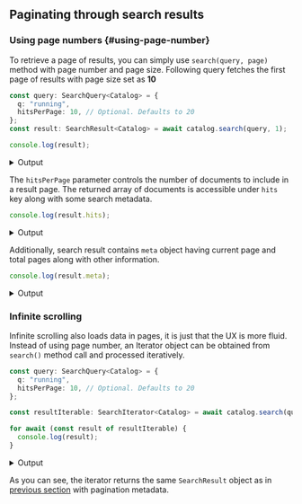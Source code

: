 ## Paginating through search results

### Using page numbers {#using-page-number}

To retrieve a page of results, you can simply use `search(query, page)` method
with page number and page size. Following query fetches the first page of
results with page size set as **10**

```ts
const query: SearchQuery<Catalog> = {
  q: "running",
  hitsPerPage: 10, // Optional. Defaults to 20
};
const result: SearchResult<Catalog> = await catalog.search(query, 1);

console.log(result);
```

<details>
  <summary>Output</summary>

```
  {
    "hits": [
      {
        "document": {
          "brand": "adidas",
          "price": 35,
          "review": {
            "author": "olivia",
            "rating": 7.5
          },
          "popularity": 7,
          "id": "6",
          "labels": "clothing",
          "name": "running shorts"
        },
        "meta": {
          "createdAt": "2023-03-13T21:42:35.000Z",
          "textMatch": {
            "fields": [
              "name"
            ],
            "score": "578730123365187697"
          }
        }
      },
      {
        "document": {
          "id": "5",
          "brand": "nike",
          "name": "running shoes",
          "price": 89,
          "labels": "shoes",
          "popularity": 10,
          "review": {
            "rating": 8.5,
            "author": "olivia"
          }
        },
        "meta": {
          "createdAt": "2023-03-13T21:42:35.000Z",
          "textMatch": {
            "fields": [
              "name"
            ],
            "score": "578730123365187697"
          }
        }
      }
    ],
    "facets": {},
    "meta": {
      "found": 23,
      "totalPages": 3,
      "page": {
        "current": 1,
        "size": 10
      },
      "matchedFields": [
        "name"
      ]
    }
  }
```

</details>

The `hitsPerPage` parameter controls the number of documents to include in a
result page. The returned array of documents is accessible under `hits` key
along with some search metadata.

```ts
console.log(result.hits);
```

<details>
  <summary>Output</summary>

```
  [
    {
      "document": {
        "labels": "clothing",
        "popularity": 7,
        "id": "6",
        "name": "running shorts",
        "review": {
          "rating": 7.5,
          "author": "olivia"
        },
        "price": 35,
        "brand": "adidas"
      },
      "meta": {
        "createdAt": "2023-03-13T21:42:07.000Z",
        "textMatch": {
          "fields": [
            "name"
          ],
          "score": "578730123365187697"
        }
      }
    },
    {
      "document": {
        "name": "running shoes",
        "id": "5",
        "price": 89,
        "popularity": 10,
        "review": {
          "author": "olivia",
          "rating": 8.5
        },
        "brand": "nike",
        "labels": "shoes"
      },
      "meta": {
        "createdAt": "2023-03-13T21:42:07.000Z",
        "textMatch": {
          "fields": [
            "name"
          ],
          "score": "578730123365187697"
        }
      }
    }
  ]
```

</details>

Additionally, search result contains `meta` object having current page and total
pages along with other information.

```ts
console.log(result.meta);
```

<details>
  <summary>Output</summary>

```
  {
    "found": 23,
    "totalPages": 3,
    "page": {
      "current": 1,
      "size": 10
    },
    "matchedFields": [
      "name"
    ]
  }
```

</details>

### Infinite scrolling

Infinite scrolling also loads data in pages, it is just that the UX is more
fluid. Instead of using page number, an Iterator object can be obtained from
`search()` method call and processed iteratively.

```ts
const query: SearchQuery<Catalog> = {
  q: "running",
  hitsPerPage: 10, // Optional. Defaults to 20
};

const resultIterable: SearchIterator<Catalog> = await catalog.search(query);

for await (const result of resultIterable) {
  console.log(result);
}
```

<details>
  <summary>Output</summary>

```
  {
    "hits": [
      {
        "document": {
          "brand": "adidas",
          "price": 35,
          "review": {
            "author": "olivia",
            "rating": 7.5
          },
          "popularity": 7,
          "id": "6",
          "labels": "clothing",
          "name": "running shorts"
        },
        "meta": {
          "createdAt": "2023-03-13T21:42:35.000Z",
          "textMatch": {
            "fields": [
              "name"
            ],
            "score": "578730123365187697"
          }
        }
      },
      {
        "document": {
          "id": "5",
          "brand": "nike",
          "name": "running shoes",
          "price": 89,
          "labels": "shoes",
          "popularity": 10,
          "review": {
            "rating": 8.5,
            "author": "olivia"
          }
        },
        "meta": {
          "createdAt": "2023-03-13T21:42:35.000Z",
          "textMatch": {
            "fields": [
              "name"
            ],
            "score": "578730123365187697"
          }
        }
      }
    ],
    "facets": {},
    "meta": {
      "found": 23,
      "totalPages": 3,
      "page": {
        "current": 1,
        "size": 10
      },
      "matchedFields": [
        "name"
      ]
    }
  }
```

</details>

As you can see, the iterator returns the same `SearchResult` object as in
[previous section](#using-page-number) with pagination metadata.
